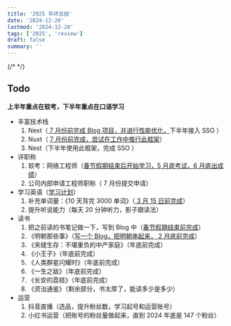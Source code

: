 ```yaml
---
title: '2025 年终总结'
date: '2024-12-20'
lastmod: '2024-12-20'
tags: ['2025', 'review']
draft: false
summary: ''
---
```


{/* <TOCInline toc={props.toc} exclude="Introduction" /> */}

## Todo

<b>上半年重点在软考，下半年重点在口语学习</b>
- 丰富技术栈
  1. Next（<u> 7 月份前完成 Blog 项目，并进行性能优化，</u>下半年接入 SSO ）
  1. Nuxt（ <u> 7 月份前完成，尝试在工作中推行此框架</u>）
  1. Nest（下半年使用此框架，完成 SSO ）
- 评职称
  1. 软考：网络工程师（<u>春节假期结束后开始学习，5 月底考试，6 月底出成绩</u>）
  1. 公司内部申请工程师职称（ 7 月份提交申请）
- 学习英语（[学习计划](https://docs.qq.com/sheet/DRWphbHh5TEF4S3Ra)）
  1. 补充单词量：《10 天背完 3000 单词》（<u> 3 月 15 日前完成</u>）
  1. 提升听说能力（每天 20 分钟听力，影子跟读法）
- 读书
  1. 把之前读的书笔记做一下，写到 Blog 中（<u>春节假期结束前完成</u>）
  1. 《明朝那些事》（<u>写一个 Blog，把明朝串起来， 2 月底前完成</u>）
  1. 《夹缝生存：不堪重负的中产家庭》（年底前完成）
  1. 《小王子》（年底前完成）
  1. 《人类群星闪耀时》（年底前完成）
  1. 《一生之敌》（年底前完成）
  1. 《长安的荔枝》（年底前完成）
  1. 《资治通鉴》（剩余部分，书太厚了，能读多少是多少）
- 运营
  1. 抖音直播（选品，提升粉丝数，学习起号和运营账号）
  1. 小红书运营（把账号的粉丝量做起来，直到 2024 年底是 147 个粉丝）
